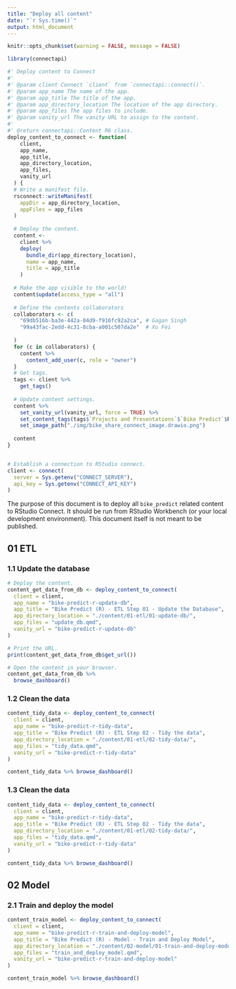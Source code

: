 ```yaml
---
title: "Deploy all content"
date: "`r Sys.time()`"
output: html_document
---
```


```r
knitr::opts_chunk$set(warning = FALSE, message = FALSE) 

library(connectapi)

#' Deploy content to Connect
#'
#' @param client Connect `client` from `connectapi::connect()`.
#' @param app_name The name of the app.
#' @param app_title The title of the app.
#' @param app_directory_location The location of the app directory.
#' @param app_files The app files to include.
#' @param vanity_url The vanity URL to assign to the content.
#'
#' @return connectapi::Content R6 class.
deploy_content_to_connect <- function(
    client, 
    app_name, 
    app_title, 
    app_directory_location, 
    app_files,
    vanity_url
  ) {
  # Write a manifest file.
  rsconnect::writeManifest(
    appDir = app_directory_location, 
    appFiles = app_files
  )
  
  # Deploy the content.
  content <- 
    client %>%
    deploy(
      bundle_dir(app_directory_location),
      name = app_name,
      title = app_title
    )
  
  # Make the app visible to the world!
  content$update(access_type = "all")
  
  # Define the contents collaborators
  collaborators <- c(
    "69db516b-ba3e-442a-84d9-f916fc92a2ca", # Gagan Singh
    "99a43fac-2edd-4c31-8cba-a001c507da2e"  # Xu Fei
    
  )
  for (c in collaborators) {
    content %>%
      content_add_user(c, role = "owner")
  }
  # Get tags.
  tags <- client %>%
    get_tags()
  
  # Update content settings.
  content %>%
    set_vanity_url(vanity_url, force = TRUE) %>%
    set_content_tags(tags$`Projects and Presentations`$`Bike Predict`$R) %>%
    set_image_path("./img/bike_share_connect_image.drawio.png")
  
  content
}


# Establish a connection to RStudio connect.
client <- connect(
  server = Sys.getenv("CONNECT_SERVER"),
  api_key = Sys.getenv("CONNECT_API_KEY")
)
```

The purpose of this document is to deploy all `bike_predict` related content to RStudio Connect. It should be run from RStudio Workbench (or your local development environment). This document itself is not meant to be published.

## 01 ETL

### 1.1 Update the database

```r
# Deploy the content.
content_get_data_from_db <- deploy_content_to_connect(
  client = client,
  app_name = "bike-predict-r-update-db",
  app_title = "Bike Predict (R) - ETL Step 01 - Update the Database",
  app_directory_location = "./content/01-etl/01-update-db/",
  app_files = "update_db.qmd",
  vanity_url = "bike-predict-r-update-db"
)

# Print the URL.
print(content_get_data_from_db$get_url())

# Open the content in your browser.
content_get_data_from_db %>% 
  browse_dashboard()
```

### 1.2 Clean the data

```r
content_tidy_data <- deploy_content_to_connect(
  client = client,
  app_name = "bike-predict-r-tidy-data",
  app_title = "Bike Predict (R) - ETL Step 02 - Tidy the data",
  app_directory_location = "./content/01-etl/02-tidy-data/",
  app_files = "tidy_data.qmd",
  vanity_url = "bike-predict-r-tidy-data"
)

content_tidy_data %>% browse_dashboard()
```

### 1.3 Clean the data

```r
content_tidy_data <- deploy_content_to_connect(
  client = client,
  app_name = "bike-predict-r-tidy-data",
  app_title = "Bike Predict (R) - ETL Step 02 - Tidy the data",
  app_directory_location = "./content/01-etl/02-tidy-data/",
  app_files = "tidy_data.qmd",
  vanity_url = "bike-predict-r-tidy-data"
)

content_tidy_data %>% browse_dashboard()
```

## 02 Model

### 2.1 Train and deploy the model

```r
content_train_model <- deploy_content_to_connect(
  client = client,
  app_name = "bike-predict-r-train-and-deploy-model",
  app_title = "Bike Predict (R) - Model - Train and Deploy Model",
  app_directory_location = "./content/02-model/01-train-and-deploy-model",
  app_files = "train_and_deploy_model.qmd",
  vanity_url = "bike-predict-r-train-and-deploy-model"
)

content_train_model %>% browse_dashboard()
```

```r

```

